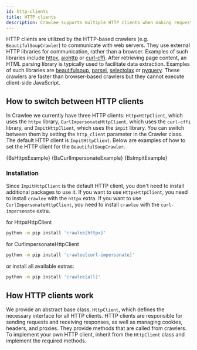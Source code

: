 ```yaml
---
id: http-clients
title: HTTP clients
description: Crawlee supports multiple HTTP clients when making requests.
---
```





HTTP clients are utilized by the HTTP-based crawlers (e.g. <ApiLink to="class/BeautifulSoupCrawler">`BeautifulSoupCrawler`</ApiLink>) to communicate with web servers. They use external HTTP libraries for communication, rather than a browser. Examples of such libraries include [httpx](https://pypi.org/project/httpx/), [aiohttp](https://pypi.org/project/aiohttp/) or [curl-cffi](https://pypi.org/project/curl-cffi/). After retrieving page content, an HTML parsing library is typically used to facilitate data extraction. Examples of such libraries are [beautifulsoup](https://pypi.org/project/beautifulsoup4/), [parsel](https://pypi.org/project/parsel/), [selectolax](https://pypi.org/project/selectolax/) or [pyquery](https://pypi.org/project/pyquery/). These crawlers are faster than browser-based crawlers but they cannot execute client-side JavaScript.

## How to switch between HTTP clients

In Crawlee we currently have three HTTP clients: <ApiLink to="class/HttpxHttpClient">`HttpxHttpClient`</ApiLink>, which uses the `httpx` library, <ApiLink to="class/CurlImpersonateHttpClient">`CurlImpersonateHttpClient`</ApiLink>, which uses the `curl-cffi` library, and <ApiLink to="class/ImpitHttpClient">`ImpitHttpClient`</ApiLink>, which uses the `impit` library. You can switch between them by setting the `http_client` parameter in the Crawler class. The default HTTP client is <ApiLink to="class/ImpitHttpClient">`ImpitHttpClient`</ApiLink>. Below are examples of how to set the HTTP client for the <ApiLink to="class/BeautifulSoupCrawler">`BeautifulSoupCrawler`</ApiLink>.

<Tabs>
    <TabItem value="BeautifulSoupHttpxExample" label="BeautifulSoupCrawler with HTTPX">
        <RunnableCodeBlock className="language-python" language="python">
            {BsHttpxExample}
        </RunnableCodeBlock>
    </TabItem>
    <TabItem value="BeautifulSoupCurlImpersonateExample" label="BeautifulSoupCrawler with Curl impersonate">
        <RunnableCodeBlock className="language-python" language="python">
            {BsCurlImpersonateExample}
        </RunnableCodeBlock>
    </TabItem>
    <TabItem value="BeautifulSoupImpitExample" label="BeautifulSoupCrawler with Impit">
        <RunnableCodeBlock className="language-python" language="python">
            {BsImpitExample}
        </RunnableCodeBlock>
    </TabItem>
</Tabs>

### Installation

Since <ApiLink to="class/ImpitHttpClient">`ImpitHttpClient`</ApiLink> is the default HTTP client, you don't need to install additional packages to use it. If you want to use <ApiLink to="class/HttpxHttpClient">`HttpxHttpClient`</ApiLink>, you need to install `crawlee` with the `httpx` extra. If you want to use <ApiLink to="class/CurlImpersonateHttpClient">`CurlImpersonateHttpClient`</ApiLink>, you need to install `crawlee` with the `curl-impersonate` extra.

for HttpxHttpClient

```sh
python -m pip install 'crawlee[httpx]'
```

for CurlImpersonateHttpClient

```sh
python -m pip install 'crawlee[curl-impersonate]'
```

or install all available extras:

```sh
python -m pip install 'crawlee[all]'
```

## How HTTP clients work

We provide an abstract base class, <ApiLink to="class/HttpClient">`HttpClient`</ApiLink>, which defines the necessary interface for all HTTP clients. HTTP clients are responsible for sending requests and receiving responses, as well as managing cookies, headers, and proxies. They provide methods that are called from crawlers. To implement your own HTTP client, inherit from the <ApiLink to="class/HttpClient">`HttpClient`</ApiLink> class and implement the required methods.
